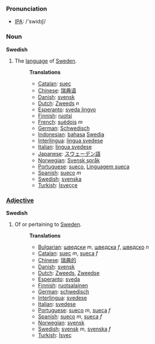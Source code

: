 === Pronunciation ===
*[[w:IPA|IPA]]: /'swidɪʃ/

=== Noun ===

'''Swedish'''

# The [[language]] of [[w:Sweden|Sweden]].
#:'''Translations'''
#:*[[Catalan]]: [[suec]]
#:*[[Chinese]]: [[瑞典语]]
#:*[[Danish]]: [[svensk]]
#:*[[Dutch]]: [[Zweeds]] ''n''
#:*[[Esperanto]]: [[sveda lingvo]]
#:*[[Finnish]]: [[ruotsi]]
#:*[[French]]: [[suédois]] ''m''
#:*[[German]]: [[Schwedisch]]
#:*[[Indonesian]]: [[bahasa]] [[Swedia]]
#:*[[Interlingua]]: [[lingua svedese]]
#:*[[Italian]]: [[lingua svedese]]
#:*[[Japanese]]: [[スウェーデン語]]
#:*[[Norwegian]]: [[Svensk språk]]
#:*[[Portuguese]]: [[sueco]], [[Linguagem sueca]]
#:*[[Spanish]]: [[sueco]] ''m''
#:*[[Swedish]]: [[svenska]]
#:*[[Turkish]]: [[İsveççe]]

===[[Adjective]]===

'''Swedish'''

# Of or pertaining to [[Sweden]].
#:'''Translations'''
#:*[[Bulgarian]]: [[шведски]] ''m'', [[шведска]] ''f'', [[шведско]] ''n''
#:*[[Catalan]]: [[suec]] ''m'', [[sueca]] ''f''
#:*[[Chinese]]: [[瑞典的]]
#:*[[Danish]]: [[svensk]]
#:*[[Dutch]]: [[Zweeds]], [[Zweedse]]
#:*[[Esperanto]]: [[sveda]]
#:*[[Finnish]]: [[ruotsalainen]]
#:*[[German]]: [[schwedisch]]
#:*[[Interlingua]]: [[svedese]]
#:*[[Italian]]: [[svedese]]
#:*[[Portuguese]]: [[sueco]] ''m'', [[sueca]] ''f''
#:*[[Spanish]]: [[sueco]] ''m'', [[sueca]] ''f''
#:*[[Norwegian]]: [[svensk]]
#:*[[Swedish]]: [[svensk]] ''m'', [[svenska]] ''f''
#:*[[Turkish]]: [[İsveç]]